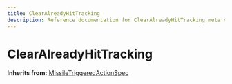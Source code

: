 ```yaml
---
title: ClearAlreadyHitTracking
description: Reference documentation for ClearAlreadyHitTracking meta class
---
```



# ClearAlreadyHitTracking

**Inherits from:** [MissileTriggeredActionSpec](/classes/missiletriggeredactionspec)

<ClassDetails file="/db/classes/ClearAlreadyHitTracking.08bcc4ef2c46.json" />
